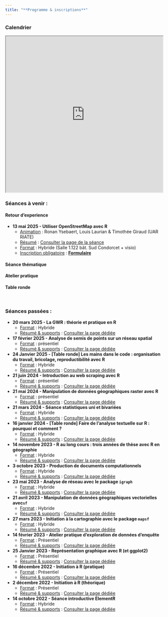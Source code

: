```yaml
---
title: "**Programme & inscriptions**"
---
```


### Calendrier

<iframe src="https://framagenda.org/apps/calendar/embed/d3TL5XK9tRBJNnmC/listYear/now" width="100%" height="500">

</iframe>

### Séances à venir :

::: panel-tabset
#### **Retour d'experience**

- **13 mai 2025 -  Utiliser OpenStreetMap avec R**\
    -  <u>Animation</u> : Ronan Ysebaert, Louis Laurian & Timothée Giraud (UAR RIATE)
    -  <u>Résumé</u> : [Consulter la page de la séance](posts/seance17_OSM.qmd)\
    -  <u>Format</u> : Hybride (Salle 1.122 bât. Sud Condorcet + visio) 
    -  <u>Inscription obligatoire</u> : [**Formulaire**](https://evento.renater.fr/survey/inscription-seance-elementr-asz8eydx)

#### **Séance thématique**

#### **Atelier pratique**

#### **Table ronde**
:::

\

### Séances passées :


- **20 mars 2025 -  La GWR : théorie et pratique en R**\
    -  <u>Format</u> : Hybride\
    -  <u>Résumé & supports</u> : [Consulter la page dédiée](posts/seance16_GWR.qmd)\   
    
-   **17 février 2025 - Analyse de semis de points sur un réseau spatial**\
    -   <u>Format</u> : présentiel\
    -   <u>Résumé & supports</u> : [Consulter la page dédiée](posts/seance15_AR_semi_de_points.qmd)\
    
-   **24 Janvier 2025 - [Table ronde] Les mains dans le code : organisation du travail, bricolage, reproductibilité avec R**\
    -   <u>Format</u> : Hybride\
    -   <u>Résumé & supports</u> : [Consulter la page dédiée](posts/seance14_TR_workflow.qmd)\
    
-   **21 juin 2024 - Introduction au web scraping avec R**\
    -   <u>Format</u> : présentiel\
    -   <u>Résumé & supports</u> : [Consulter la page dédiée](posts/seance13_webscraping.qmd)\
    
-   **21 mai 2024 - Manipulation de données géographiques raster avec R**\
    -   <u>Format</u> : présentiel\
    -   <u>Résumé & supports</u> : [Consulter la page dédiée](posts/seance12_raster_terra.qmd)\    
    
-   **21 mars 2024 - Séance statistiques uni et bivariées**\
    -   <u>Format</u> : Hybride\
    -   <u>Résumé & supports</u> : [Consulter la page dédiée](posts/seance11_uni_bivarie.qmd)\    
    
-   **16 janvier 2024 - [Table ronde] Faire de l'analyse textuelle sur R : pourquoi et comment ?**\
    -   <u>Format</u> : Hybride\
    -   <u>Résumé & supports</u> : [Consulter la page dédiée](posts/seance10_table_ronde_analyse_textuelle.qmd)\
    
-   **14 novembre 2023 - R au long cours : trois années de thèse avec R en géographie**\
    -   <u>Format</u> : Hybride\
    -   <u>Résumé & supports</u> : [Consulter la page dédiée](posts/seance9_R_et_these.qmd)\
    
-   **3 octobre 2023 - Production de documents computationnels**\
    -   <u>Format</u> : Hybride\
    -   <u>Résumé & supports</u> : [Consulter la page dédiée](posts/seance8_quarto.qmd)\
    
-   **23 mai 2023 - Analyse de réseau avec le package `igraph`**\
    -   <u>Format</u> : Hybride\
    -   <u>Résumé & supports</u> : [Consulter la page dédiée](posts/seance7_igraph.qmd)\
    
-   **21 avril 2023 - Manipulation de données géographiques vectorielles avec`sf`**\
    -   <u>Format</u> : Hybride\
    -   <u>Résumé & supports</u> : [Consulter la page dédiée](posts/seance6_geomatique_sf.qmd)\
    
-   **27 mars 2023 - Initiation à la cartographie avec le package `mapsf`**\
    -   <u>Format</u> : Hybride\
    -   <u>Résumé & supports</u> : [Consulter la page dédiée](posts/seance5_carto_mapsf.qmd)\
    
-   **14 février 2023 - Atelier pratique d'exploration de données d'enquête**\
    -   <u>Format</u> : Présentiel\
    -   <u>Résumé & supports</u> : [Consulter la page dédiée](posts/atelier_enquete_sncf.qmd)\
    
-   **25 Janvier 2023 - Représentation graphique avec R (et ggplot2)**\
    -   <u>Format</u> : Présentiel\
    -   <u>Résumé & supports</u> : [Consulter la page dédiée](posts/seance4_ggplot.qmd)\
    
-   **16 décembre 2022 - Initiation à R (pratique)**\
    -   <u>Format</u> : Présentiel\
    -   <u>Résumé & supports</u> : [Consulter la page dédiée](posts/seance3.qmd)\
    
-   **2 décembre 2022 - Initiation à R (théorique)**\
    -   <u>Format</u> : Présentiel\
    -   <u>Résumé & supports</u> : [Consulter la page dédiée](posts/seance2.qmd)\
    
-   **14 octobre 2022 - Séance introductive ElementR**\
    -   <u>Format</u> : Hybride\
    -   <u>Résumé & supports</u> : [Consulter la page dédiée](posts/seance1.qmd)\


